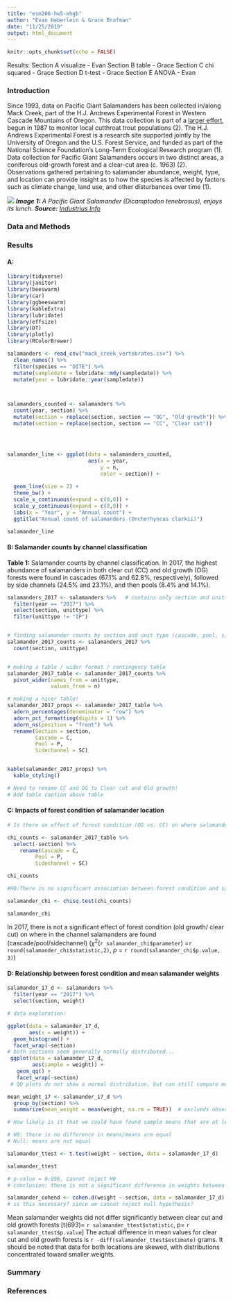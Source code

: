 ```yaml
---
title: "esm206-hw5-ehgb"
author: "Evan Heberlein & Grace Brofman"
date: "11/25/2019"
output: html_document
---
```


```r
knitr::opts_chunk$set(echo = FALSE)
```


Results:
Section A visualize - Evan
Section B table - Grace
Section C chi squared - Grace
Section D t-test - Grace
Section E ANOVA - Evan

### **Introduction**

Since 1993, data on Pacific Giant Salamanders has been collected in/along Mack Creek, part of the H.J. Andrews Experimental Forest in Western Cascade Mountains of Oregon. This data collection is part of a [larger effort](http://andlter.forestry.oregonstate.edu/data/abstract.aspx?dbcode=AS006), begun in 1987 to monitor local cutthroat trout populations (2). The H.J. Andrews Experimental Forest is a research site supported jointly by the University of Oregon and the U.S. Forest Service, and funded as part of the National Science Foundation’s Long-Term Ecological Research program (1). Data collection for Pacific Giant Salamanders occurs in two distinct areas, a coniferous old-growth forest and a clear-cut area (c. 1963) (2). Observations gathered pertaining to salamander abundance, weight, type, and location can provide insight as to how the species is affected by factors such as climate change, land use, and other disturbances over time (1).

![](salamanderpicture.jpg)
***Image 1:** A Pacific Giant Salamander (Dicamptodon tenebrosus), enjoys its lunch.
**Source:** [Industrius Info](https://www.industrious.info/55/08768-pacific-giant-salamander-eating.html)*

### **Data and Methods**

### **Results**

#### A: 

```r
library(tidyverse)
library(janitor)
library(beeswarm)
library(car)
library(ggbeeswarm)
library(kableExtra)
library(lubridate)
library(effsize)
library(DT)
library(plotly)
library(RColorBrewer)
```

```r
salamanders <- read_csv("mack_creek_vertebrates.csv") %>% 
  clean_names() %>% 
  filter(species == "DITE") %>% 
  mutate(sampledate = lubridate::mdy(sampledate)) %>% 
  mutate(year = lubridate::year(sampledate))



salamanders_counted <- salamanders %>%
  count(year, section) %>% 
  mutate(section = replace(section, section == "OG", "Old growth")) %>%
  mutate(section = replace(section, section == "CC", "Clear cut"))




salamander_line <- ggplot(data = salamanders_counted,
                          aes(x = year,
                              y = n,
                              color = section)) +
  
  geom_line(size = 2) +
  theme_bw() +
  scale_x_continuous(expand = c(0,0)) + 
  scale_y_continuous(expand = c(0,0)) +
  labs(x = "Year", y = "Annual count") +
  ggtitle("Annual count of salamanders (Onchorhyncus clarkii)")

salamander_line
```

#### B: Salamander counts by channel classification


**Table 1:** Salamander counts by channel classification. In 2017, the highest abundance of salamanders in both clear cut (CC) and old growth (OG) forests were found in cascades (67.1% and 62.8%, respectively), followed by side channels (24.5% and 23.1%), and then pools (8.4% and 14.1%). 

```r

salamanders_2017 <- salamanders %>%   # contains only section and unittype
  filter(year == "2017") %>% 
  select(section, unittype) %>% 
  filter(unittype != "IP")


# finding salamander counts by section and unit type (cascade, pool, side channel)
salamander_2017_counts <- salamanders_2017 %>%  
  count(section, unittype)


# making a table / wider format / contingency table
salamander_2017_table <- salamander_2017_counts %>% 
  pivot_wider(names_from = unittype,
              values_from = n)

# making a nicer table! 
salamander_2017_props <- salamander_2017_table %>% 
  adorn_percentages(denominator = "row") %>% 
  adorn_pct_formatting(digits = 1) %>% 
  adorn_ns(position = "front") %>% 
  rename(Section = section,
         Cascade = C,
         Pool = P,
         Sidechannel = SC)


kable(salamander_2017_props) %>% 
  kable_styling()

# Need to rename CC and OG to Clear cut and Old growth!
# Add table caption above table

```

#### C: Impacts of forest condition of salamander location


```r
# Is there an effect of forest condition (OG vs. CC) on where salamanders are found (channel classification)?

chi_counts <- salamander_2017_table %>% 
  select(-section) %>% 
    rename(Cascade = C,
         Pool = P,
         Sidechannel = SC)

chi_counts
```


```r
#H0:There is no significant association between forest condition and salamander location. Or, forest condition and salamander location are independent of one another.

salamander_chi <- chisq.test(chi_counts)

salamander_chi

```


In 2017, there is not a significant effect of forest condition (old growth/ clear cut) on where in the channel salamanders are found (cascade/pool/sidechannel) ($\chi$^2^(`r salamander_chi$parameter`) =`r round(salamander_chi$statistic,2)`, *p* = `r round(salamander_chi$p.value, 3)`)


#### D: Relationship between forest condition and mean salamander weights


```r

salamander_17_d <- salamanders %>% 
  filter(year == "2017") %>% 
  select(section, weight)

# data exploration:

ggplot(data = salamander_17_d,
       aes(x = weight)) +
  geom_histogram() +
  facet_wrap(~section)
# both sections seem generally normally distributed...
 ggplot(data = salamander_17_d,
        aes(sample = weight)) +
   geom_qq() +
   facet_wrap(~section)
 # QQ plots do not show a normal distribution, but can still compare means. Because of CLT, sampling distribution of the means will be normal.

mean_weight_17 <- salamander_17_d %>% 
  group_by(section) %>% 
  summarize(mean_weight = mean(weight, na.rm = TRUE))  # exclueds observation 696 with no observed weight

# How likely is it that we could have found sample means that are at least this different (7.78, 6.58) by random chance if the true difference in population means is zero?

# H0: there is no difference in means/means are equal
# Null: means are not equal

salamander_ttest <- t.test(weight ~ section, data = salamander_17_d)

salamander_ttest

# p-value = 0.096, cannot reject H0
# conclusion: there is not a significant difference in weights between salamanders found in old growth forests vs. clear cut sections in 2017.

salamander_cohend <- cohen.d(weight ~ section, data = salamander_17_d) 
# is this necessary? since we cannot reject null hypothesis?

```
Mean salamander weights did not differ significantly between clear cut and old growth forests [t(693)= `r salamander_ttest$statistic`, p= `r salamander_ttest$p.value`] The actual difference in mean values for clear cut and old growth forests is `r -diff(salamander_ttest$estimate)` grams. It should be noted that data for both locations are skewed, with distributions concentrated toward smaller weights.
 
 
### **Summary**

### **References**
